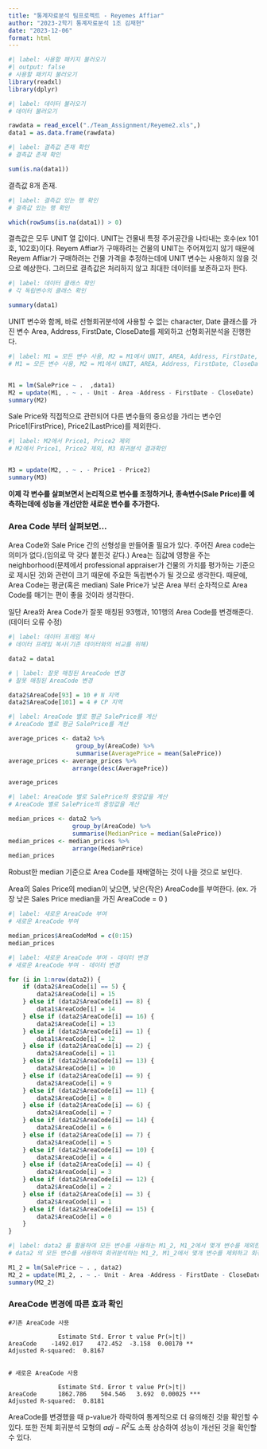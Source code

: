 ```yaml
---
title: "통계자료분석 팀프로젝트 - Reyemes Affiar"
author: "2023-2학기 통계자료분석 1조 김재현"
date: "2023-12-06"
format: html
---
```


```r
#| label: 사용할 패키지 불러오기
#| output: false
# 사용할 패키지 불러오기
library(readxl)
library(dplyr)
```

```r
#| label: 데이터 불러오기
# 데이터 불러오기

rawdata = read_excel("./Team_Assignment/Reyeme2.xls",)
data1 = as.data.frame(rawdata)
```

```r
#| label: 결측값 존재 확인
# 결측값 존재 확인

sum(is.na(data1))
```

:::{.callout-note}
결측값 8개 존재.
:::

```r
#| label: 결측값 있는 행 확인
# 결측값 있는 행 확인

which(rowSums(is.na(data1)) > 0)

```

:::{.callout-note}
결측값은 모두 UNIT 열 값이다. UNIT는 건물내 특정 주거공간을 나타내는 호수(ex 101호, 102호)이다. Reyem Affiar가 구매하려는 건물의 UNIT는 주어져있지 않기 때문에 Reyem Affiar가 구매하려는 건물 가격을 추정하는데에 UNIT 변수는 사용하지 않을 것으로 예상한다. 그러므로 결측값은 처리하지 않고 최대한 데이터를 보존하고자 한다.
:::

```r
#| label: 데이터 클래스 확인
# 각 독립변수의 클래스 확인

summary(data1)
```

:::{.callout-note}
UNIT 변수와 함께, 바로 선형회귀분석에 사용할 수 없는 character, Date 클래스를 가진 변수 Area, Address, FirstDate, CloseDate를 제외하고 선형회귀분석을 진행한다.
:::

```r
#| label: M1 = 모든 변수 사용, M2 = M1에서 UNIT, AREA, Address, FirstDate, CloseDate 제외
# M1 = 모든 변수 사용, M2 = M1에서 UNIT, AREA, Address, FirstDate, CloseDate 제외


M1 = lm(SalePrice ~ .  ,data1)
M2 = update(M1, . ~ . - Unit - Area -Address - FirstDate - CloseDate)
summary(M2)
```

:::{.callout-note}

Sale Price와 직접적으로 관련되어 다른 변수들의 중요성을 가리는 변수인 Price1(FirstPrice), Price2(LastPrice)를 제외한다.

:::

```r
#| label: M2에서 Price1, Price2 제외
# M2에서 Price1, Price2 제외, M3 회귀분석 결과확인


M3 = update(M2, . ~ . - Price1 - Price2)
summary(M3)
```

::: {.callout-important}
**이제 각 변수를 살펴보면서 논리적으로 변수를 조정하거나, 종속변수(Sale Price)를 예측하는데에 성능을 개선만한 새로운 변수를 추가한다. **
:::

### Area Code 부터 살펴보면...

Area Code와 Sale Price 간의 선형성을 만들어줄 필요가 있다. 주어진 Area code는 의미가 없다.(임의로 막 갖다 붙힌것 같다.) Area는 집값에 영향을 주는 neighborhood(문제에서 professional appraiser가 건물의 가치를 평가하는 기준으로 제시된 것)와 관련이 크기 때문에 주요한 독립변수가 될 것으로 생각한다. 때문에, Area Code는 평균(혹은 median) Sale Price가 낮은 Area 부터 순차적으로 Area Code를 매기는 편이 좋을 것이라 생각한다.

일단 Area와 Area Code가 잘못 매칭된 93행과, 101행의 Area Code를 변경해준다.(데이터 오류 수정)

```r
#| label: 데이터 프레임 복사
# 데이터 프레임 복사(기존 데이터와의 비교를 위해)

data2 = data1
```

```r
# | label: 잘못 매칭된 AreaCode 변경
# 잘못 매칭된 AreaCode 변경

data2$AreaCode[93] = 10 # N 지역
data2$AreaCode[101] = 4 # CP 지역
```


```r
#| label: AreaCode 별로 평균 SalePrice를 계산
# AreaCode 별로 평균 SalePrice를 계산

average_prices <- data2 %>%
                   group_by(AreaCode) %>%
                   summarise(AveragePrice = mean(SalePrice))
average_prices <- average_prices %>%
                  arrange(desc(AveragePrice))

average_prices

```


```r
#| label: AreaCode 별로 SalePrice의 중앙값을 계산
# AreaCode 별로 SalePrice의 중앙값을 계산

median_prices <- data2 %>%
                  group_by(AreaCode) %>%
                  summarise(MedianPrice = median(SalePrice))
median_prices <- median_prices %>%
                  arrange(MedianPrice)
median_prices
```

:::{.callout-note}
Robust한 median 기준으로 Area Code를 재배열하는 것이 나을 것으로 보인다.

Area의 Sales Price의 median이 낮으면, 낮은(작은) AreaCode를 부여한다.
(ex. 가장 낮은 Sales Price median을 가진 AreaCode = 0 )

:::

```r
#| label: 새로운 AreaCode 부여
# 새로운 AreaCode 부여

median_prices$AreaCodeMod = c(0:15)
median_prices
```


```r
#| label: 새로운 AreaCode 부여 - 데이터 변경
# 새로운 AreaCode 부여 - 데이터 변경

for (i in 1:nrow(data2)) {
    if (data2$AreaCode[i] == 5) {
        data2$AreaCode[i] = 15
    } else if (data2$AreaCode[i] == 8) {
        data1$AreaCode[i] = 14
    } else if (data2$AreaCode[i] == 16) {
        data2$AreaCode[i] = 13
    } else if (data2$AreaCode[i] == 1) {
        data1$AreaCode[i] = 12
    } else if (data2$AreaCode[i] == 2) {
        data2$AreaCode[i] = 11
    } else if (data2$AreaCode[i] == 13) {
        data2$AreaCode[i] = 10
    } else if (data2$AreaCode[i] == 9) {
        data2$AreaCode[i] = 9
    } else if (data2$AreaCode[i] == 11) {
        data2$AreaCode[i] = 8
    } else if (data2$AreaCode[i] == 6) {
        data2$AreaCode[i] = 7
    } else if (data2$AreaCode[i] == 14) {
        data2$AreaCode[i] = 6
    } else if (data2$AreaCode[i] == 7) {
        data2$AreaCode[i] = 5
    } else if (data2$AreaCode[i] == 10) {
        data2$AreaCode[i] = 4
    } else if (data2$AreaCode[i] == 4) {
        data2$AreaCode[i] = 3
    } else if (data2$AreaCode[i] == 12) {
        data2$AreaCode[i] = 2
    } else if (data2$AreaCode[i] == 3) {
        data2$AreaCode[i] = 1
    } else if (data2$AreaCode[i] == 15) {
        data2$AreaCode[i] = 0
    }
}
```

```r
#| label: data2 를 활용하여 모든 변수를 사용하는 M1_2, M1_2에서 몇개 변수를 제외한 M2_2
# data2 의 모든 변수를 사용하여 회귀분석하는 M1_2, M1_2에서 몇개 변수를 제외하고 회귀분석한 M2_2

M1_2 = lm(SalePrice ~ . , data2)
M2_2 = update(M1_2, . ~ .- Unit - Area -Address - FirstDate - CloseDate - Price1 - Price2)
summary(M2_2)
```

### AreaCode 변경에 따른 효과 확인 

```
#기존 AreaCode 사용

              Estimate Std. Error t value Pr(>|t|)    
AreaCode    -1492.017    472.452  -3.158  0.00170 ** 
Adjusted R-squared:  0.8167 


# 새로운 AreaCode 사용

              Estimate Std. Error t value Pr(>|t|)    
AreaCode      1862.786    504.546   3.692  0.00025 ***
Adjusted R-squared:  0.8181

```
::: {.callout-note}
AreaCode를 변경했을 때 p-value가 하락하여 통계적으로 더 유의해진 것을 확인할 수 있다. 또한 전체 회귀분석 모형의 $adj-R^2$도 소폭 상승하여 성능이 개선된 것을 확인할 수 있다.
:::
